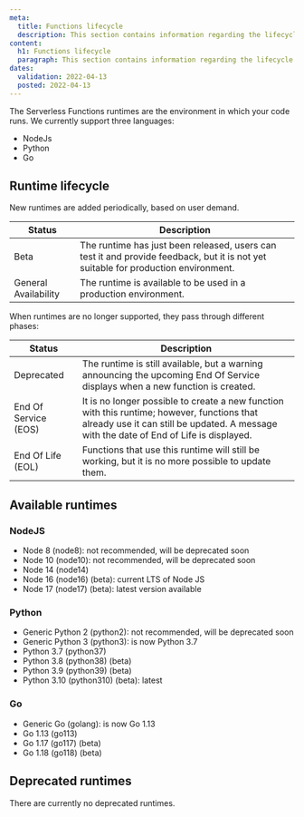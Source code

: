 ```yaml
---
meta:
  title: Functions lifecycle
  description: This section contains information regarding the lifecycle of Serverless Functions.
content:
  h1: Functions lifecycle
  paragraph: This section contains information regarding the lifecycle of Serverless Functions.
dates:
  validation: 2022-04-13
  posted: 2022-04-13
---
```


The Serverless Functions runtimes are the environment in which your code runs.
We currently support three languages:
* NodeJs
* Python 
* Go

## Runtime lifecycle

New runtimes are added periodically, based on user demand.

| Status               | Description                                                                                                                        |
|----------------------|------------------------------------------------------------------------------------------------------------------------------------|
| Beta                 | The runtime has just been released, users can test it and provide feedback, but it is not yet suitable for production environment. |
| General Availability | The runtime is available to be used in a production environment.                                                                   |

When runtimes are no longer supported, they pass through different phases:

| Status               | Description                                                                                                                                                                            |
|----------------------|----------------------------------------------------------------------------------------------------------------------------------------------------------------------------------------|
| Deprecated           | The runtime is still available, but a warning announcing the upcoming End Of Service displays when a new function is created.                                                          |
| End Of Service (EOS) | It is no longer possible to create a new function with this runtime; however, functions that already use it can still be updated. A message with the date of End of Life is displayed. |
| End Of Life (EOL)    | Functions that use this runtime will still be working, but it is no more possible to update them.                                                                                      |

## Available runtimes

### NodeJS
* Node 8 (node8): not recommended, will be deprecated soon
* Node 10 (node10): not recommended, will be deprecated soon
* Node 14 (node14)
* Node 16 (node16) (beta): current LTS of Node JS
* Node 17 (node17) (beta): latest version available

### Python
* Generic Python 2 (python2): not recommended, will be deprecated soon
* Generic Python 3 (python3): is now Python 3.7
* Python 3.7 (python37)
* Python 3.8 (python38) (beta)
* Python 3.9 (python39) (beta)
* Python 3.10 (python310) (beta): latest

### Go
* Generic Go (golang): is now Go 1.13
* Go 1.13 (go113)
* Go 1.17 (go117) (beta)
* Go 1.18 (go118) (beta)

## Deprecated runtimes

There are currently no deprecated runtimes.
